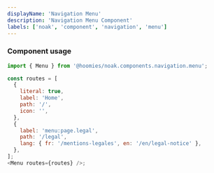 ```yaml
---
displayName: 'Navigation Menu'
description: 'Navigation Menu Component'
labels: ['noak', 'component', 'navigation', 'menu']
---
```



### Component usage

```js
import { Menu } from '@hoomies/noak.components.navigation.menu';

const routes = [
  {
    literal: true,
    label: 'Home',
    path: '/',
    icon: '',
  },
  {
    label: 'menu:page.legal',
    path: '/legal',
    lang: { fr: '/mentions-legales', en: '/en/legal-notice' },
  },
];
<Menu routes={routes} />;
```
